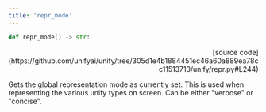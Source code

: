 ```yaml
---
title: 'repr_mode'
---
```


```python
def repr_mode() -> str:
```

<p align="right">[source code](https://github.com/unifyai/unify/tree/305d1e4b1884451ec46a60a889ea78cc11513713/unify/repr.py#L244)</p>

Gets the global representation mode as currently set. This is used when representing
the various unify types on screen. Can be either "verbose" or "concise".